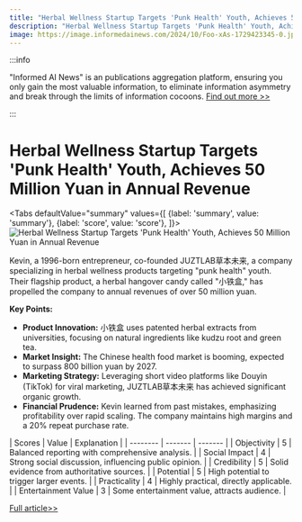 ```yaml
---
title: "Herbal Wellness Startup Targets 'Punk Health' Youth, Achieves 50 Million Yuan in Annual Revenue"
description: "Herbal Wellness Startup Targets 'Punk Health' Youth, Achieves 50 Million Yuan in Annual Revenue"
image: https://image.informedainews.com/2024/10/Foo-xAs-1729423345-0.jpg
---
```



:::info

"Informed AI News" is an publications aggregation platform, ensuring you only gain the most valuable information, to eliminate information asymmetry and break through the limits of information cocoons.  [Find out more >>](/)

:::

# Herbal Wellness Startup Targets 'Punk Health' Youth, Achieves 50 Million Yuan in Annual Revenue


<Tabs
	defaultValue="summary"
	values={[
	{label: 'summary', value: 'summary'},
	{label: 'score', value: 'score'},
]}>
<TabItem value="summary">
<img
  src="https://image.informedainews.com/2024/10/Foo-xAs-1729423345-0.jpg"
  alt="Herbal Wellness Startup Targets 'Punk Health' Youth, Achieves 50 Million Yuan in Annual Revenue"
/>



Kevin, a 1996-born entrepreneur, co-founded JUZTLAB草本未来, a company specializing in herbal wellness products targeting "punk health" youth. Their flagship product, a herbal hangover candy called "小铁盒," has propelled the company to annual revenues of over 50 million yuan.

**Key Points:**
- **Product Innovation:** 小铁盒 uses patented herbal extracts from universities, focusing on natural ingredients like kudzu root and green tea.
- **Market Insight:** The Chinese health food market is booming, expected to surpass 800 billion yuan by 2027.
- **Marketing Strategy:** Leveraging short video platforms like Douyin (TikTok) for viral marketing, JUZTLAB草本未来 has achieved significant organic growth.
- **Financial Prudence:** Kevin learned from past mistakes, emphasizing profitability over rapid scaling. The company maintains high margins and a 20% repeat purchase rate.
</TabItem>
<TabItem value="score">
	| Scores     | Value   | Explanation |
	| -------- | ------- | ------- |
	| Objectivity  | 5    | Balanced reporting with comprehensive analysis.    |
	| Social Impact | 4     | Strong social discussion, influencing public opinion.    |
	| Credibility    | 5    | Solid evidence from authoritative sources.    |
	| Potential    | 5    | High potential to trigger larger events.    |
	| Practicality    | 4    | Highly practical, directly applicable.    |
	| Entertainment Value    | 3    | Some entertainment value, attracts audience.    |
</TabItem>
</Tabs>

[Full article>>](https://www.36kr.com/p/2998107617786243)
